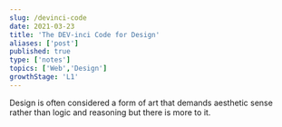```yaml
---
slug: /devinci-code
date: 2021-03-23
title: 'The DEV-inci Code for Design'
aliases: ['post']
published: true
type: ['notes']
topics: ['Web','Design']
growthStage: 'L1'
---
```


Design is often considered a form of art that demands aesthetic sense rather than logic and reasoning but there is more to it.